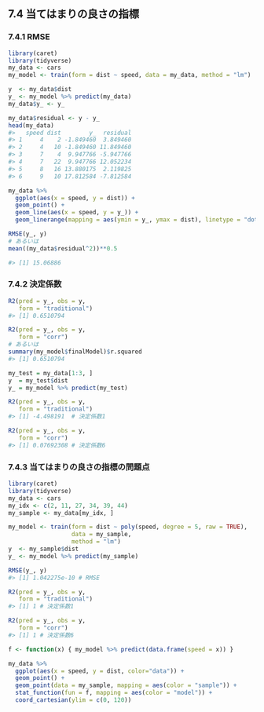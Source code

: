 ## 7.4 当てはまりの良さの指標

### 7.4.1 RMSE

```r
library(caret)
library(tidyverse)
my_data <- cars
my_model <- train(form = dist ~ speed, data = my_data, method = "lm")

y  <- my_data$dist
y_ <- my_model %>% predict(my_data)
my_data$y_ <- y_
```

```r
my_data$residual <- y - y_
head(my_data)
#>   speed dist        y_  residual
#> 1     4    2 -1.849460  3.849460
#> 2     4   10 -1.849460 11.849460
#> 3     7    4  9.947766 -5.947766
#> 4     7   22  9.947766 12.052234
#> 5     8   16 13.880175  2.119825
#> 6     9   10 17.812584 -7.812584
```

```r
my_data %>%
  ggplot(aes(x = speed, y = dist)) +
  geom_point() +
  geom_line(aes(x = speed, y = y_)) +
  geom_linerange(mapping = aes(ymin = y_, ymax = dist), linetype = "dotted")
```

```r
RMSE(y_, y)
# あるいは
mean((my_data$residual^2))**0.5

#> [1] 15.06886
```

### 7.4.2 決定係数

```r
R2(pred = y_, obs = y,
   form = "traditional")
#> [1] 0.6510794
```

```r
R2(pred = y_, obs = y,
   form = "corr")
# あるいは
summary(my_model$finalModel)$r.squared
#> [1] 0.6510794
```

```r
my_test = my_data[1:3, ]
y  = my_test$dist
y_ = my_model %>% predict(my_test)

R2(pred = y_, obs = y,
   form = "traditional")
#> [1] -4.498191  # 決定係数1

R2(pred = y_, obs = y,
   form = "corr")
#> [1] 0.07692308 # 決定係数6
```

### 7.4.3 当てはまりの良さの指標の問題点

```r
library(caret)
library(tidyverse)
my_data <- cars
my_idx <- c(2, 11, 27, 34, 39, 44)
my_sample <- my_data[my_idx, ]
```

```r
my_model <- train(form = dist ~ poly(speed, degree = 5, raw = TRUE),
                  data = my_sample,
                  method = "lm")
y  <- my_sample$dist
y_ <- my_model %>% predict(my_sample)
```

```r
RMSE(y_, y)
#> [1] 1.042275e-10 # RMSE

R2(pred = y_, obs = y,
   form = "traditional")
#> [1] 1 # 決定係数1

R2(pred = y_, obs = y,
   form = "corr")
#> [1] 1 # 決定係数6
```

```r
f <- function(x) { my_model %>% predict(data.frame(speed = x)) }

my_data %>%
  ggplot(aes(x = speed, y = dist, color="data")) +
  geom_point() +
  geom_point(data = my_sample, mapping = aes(color = "sample")) +
  stat_function(fun = f, mapping = aes(color = "model")) +
  coord_cartesian(ylim = c(0, 120))
```

